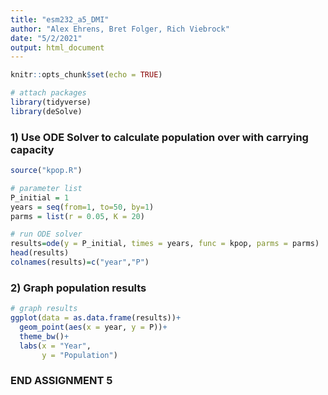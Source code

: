 ```yaml
---
title: "esm232_a5_DMI"
author: "Alex Ehrens, Bret Folger, Rich Viebrock"
date: "5/2/2021"
output: html_document
---
```


```r
knitr::opts_chunk$set(echo = TRUE)

# attach packages
library(tidyverse)
library(deSolve)
```

### 1) Use ODE Solver to calculate population over with carrying capacity 
```r
source("kpop.R")

# parameter list
P_initial = 1
years = seq(from=1, to=50, by=1)
parms = list(r = 0.05, K = 20)

# run ODE solver
results=ode(y = P_initial, times = years, func = kpop, parms = parms)
head(results)
colnames(results)=c("year","P")
```

### 2) Graph population results
```r
# graph results
ggplot(data = as.data.frame(results))+
  geom_point(aes(x = year, y = P))+
  theme_bw()+
  labs(x = "Year",
       y = "Population")
```

### END ASSIGNMENT 5